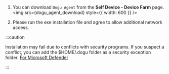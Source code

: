 
1. You can download `Dogu Agent` from the **Self Device - Device Farm** page.
<img src={dogu_agent_download} style={{ width: 600 }} />

2. Please run the exe installation file and agree to allow additional
  network access.

:::caution

Installation may fail due to conflicts with security programs. If you suspect a conflict, you can add the $HOME/.dogu folder as a security exception folder.
[For Microsoft Defender](https://support.microsoft.com/en-us/windows/add-an-exclusion-to-windows-security-811816c0-4dfd-af4a-47e4-c301afe13b26)

:::
